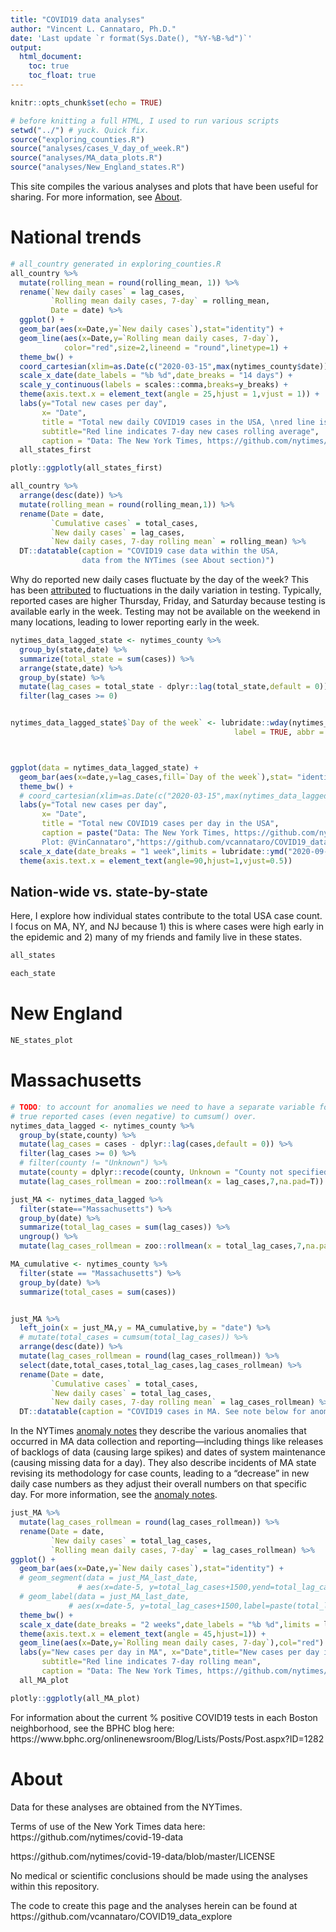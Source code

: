 ```yaml
---
title: "COVID19 data analyses"
author: "Vincent L. Cannataro, Ph.D."
date: 'Last update `r format(Sys.Date(), "%Y-%B-%d")`'
output:
  html_document:
    toc: true
    toc_float: true
---
```


```r
knitr::opts_chunk$set(echo = TRUE)
```


```r
# before knitting a full HTML, I used to run various scripts
setwd("../") # yuck. Quick fix. 
source("exploring_counties.R")
source("analyses/cases_V_day_of_week.R")
source("analyses/MA_data_plots.R")
source("analyses/New_England_states.R")
```


This site compiles the various analyses and plots that have been useful for sharing. For more information, see [About]. 

# National trends

```r
# all_country generated in exploring_counties.R
all_country %>% 
  mutate(rolling_mean = round(rolling_mean, 1)) %>%
  rename(`New daily cases` = lag_cases, 
         `Rolling mean daily cases, 7-day` = rolling_mean,
         Date = date) %>%
  ggplot() +
  geom_bar(aes(x=Date,y=`New daily cases`),stat="identity") + 
  geom_line(aes(x=Date,y=`Rolling mean daily cases, 7-day`),
            color="red",size=2,lineend = "round",linetype=1) + 
  theme_bw() +
  coord_cartesian(xlim=as.Date(c("2020-03-15",max(nytimes_county$date)))) + 
  scale_x_date(date_labels = "%b %d",date_breaks = "14 days") +
  scale_y_continuous(labels = scales::comma,breaks=y_breaks) + 
  theme(axis.text.x = element_text(angle = 25,hjust = 1,vjust = 1)) +
  labs(y="Total new cases per day", 
       x= "Date", 
       title = "Total new daily COVID19 cases in the USA, \nred line is the 7-day rolling mean",
       subtitle="Red line indicates 7-day new cases rolling average",
       caption = "Data: The New York Times, https://github.com/nytimes/covid-19-data\nPlot: @VinCannataro https://github.com/vcannataro/COVID19_data_explore") ->
  all_states_first

plotly::ggplotly(all_states_first) 
```

```r

all_country %>% 
  arrange(desc(date)) %>%
  mutate(rolling_mean = round(rolling_mean,1)) %>%
  rename(Date = date,
         `Cumulative cases` = total_cases,
         `New daily cases` = lag_cases, 
         `New daily cases, 7-day rolling mean` = rolling_mean) %>%
  DT::datatable(caption = "COVID19 case data within the USA, 
                data from the NYTimes (see About section)")

```


Why do reported new daily cases fluctuate by the day of the week? This has been [attributed](https://www.ncbi.nlm.nih.gov/pmc/articles/PMC7363007/) to fluctuations in the daily variation in testing. Typically, reported cases are higher Thursday, Friday, and Saturday because testing is available early in the week. Testing may not be available on the weekend in many locations, leading to lower reporting early in the week. 

```r
nytimes_data_lagged_state <- nytimes_county %>%
  group_by(state,date) %>%
  summarize(total_state = sum(cases)) %>%
  arrange(state,date) %>%
  group_by(state) %>%
  mutate(lag_cases = total_state - dplyr::lag(total_state,default = 0)) %>%
  filter(lag_cases >= 0) 


nytimes_data_lagged_state$`Day of the week` <- lubridate::wday(nytimes_data_lagged_state$date,
                                                  label = TRUE, abbr = FALSE)



ggplot(data = nytimes_data_lagged_state) + 
  geom_bar(aes(x=date,y=lag_cases,fill=`Day of the week`),stat= "identity") + 
  theme_bw() + 
  # coord_cartesian(xlim=as.Date(c("2020-03-15",max(nytimes_data_lagged_state$date)))) +
  labs(y="Total new cases per day", 
       x= "Date", 
       title = "Total new COVID19 cases per day in the USA",
       caption = paste("Data: The New York Times, https://github.com/nytimes/covid-19-data
       Plot: @VinCannataro","https://github.com/vcannataro/COVID19_data_explore")) + 
  scale_x_date(date_breaks = "1 week",limits = lubridate::ymd("2020-09-01",lubridate::today())) + 
  theme(axis.text.x = element_text(angle=90,hjust=1,vjust=0.5))
```





## Nation-wide vs. state-by-state

Here, I explore how individual states contribute to the total USA case count. I focus on MA, NY, and NJ because 1) this is where cases were high early in the epidemic and 2) many of my friends and family live in these states.  

```r
all_states
```

```r
each_state
```

# New England

```r
NE_states_plot
```




# Massachusetts


```r
# TODO: to account for anomalies we need to have a separate variable for 
# true reported cases (even negative) to cumsum() over. 
nytimes_data_lagged <- nytimes_county %>%
  group_by(state,county) %>%
  mutate(lag_cases = cases - dplyr::lag(cases,default = 0)) %>%
  filter(lag_cases >= 0) %>%
  # filter(county != "Unknown") %>%
  mutate(county = dplyr::recode(county, Unknown = "County not specified")) %>%
  mutate(lag_cases_rollmean = zoo::rollmean(x = lag_cases,7,na.pad=T))

just_MA <- nytimes_data_lagged %>% 
  filter(state=="Massachusetts") %>% 
  group_by(date) %>%
  summarize(total_lag_cases = sum(lag_cases)) %>%
  ungroup() %>%
  mutate(lag_cases_rollmean = zoo::rollmean(x = total_lag_cases,7,na.pad=T))

MA_cumulative <- nytimes_county %>%
  filter(state == "Massachusetts") %>% 
  group_by(date) %>%
  summarize(total_cases = sum(cases))


just_MA %>% 
  left_join(x = just_MA,y = MA_cumulative,by = "date") %>%
  # mutate(total_cases = cumsum(total_lag_cases)) %>%
  arrange(desc(date)) %>%
  mutate(lag_cases_rollmean = round(lag_cases_rollmean)) %>%
  select(date,total_cases,total_lag_cases,lag_cases_rollmean) %>%
  rename(Date = date,
         `Cumulative cases` = total_cases,
         `New daily cases` = total_lag_cases, 
         `New daily cases, 7-day rolling mean` = lag_cases_rollmean) %>%
  DT::datatable(caption = "COVID19 cases in MA. See note below for anomaly information")
```


In the NYTimes [anomaly notes](https://www.nytimes.com/interactive/2020/us/massachusetts-coronavirus-cases.html#anomaly-notes) they describe the various anomalies that occurred in MA data collection and reporting—including things like releases of backlogs of data (causing large spikes) and dates of system maintenance (causing missing data for a day). They also describe incidents of MA state revising its methodology for case counts, leading to a "decrease" in new daily case numbers as they adjust their overall numbers on that specific day. For more information, see the [anomaly notes](https://www.nytimes.com/interactive/2020/us/massachusetts-coronavirus-cases.html#anomaly-notes).  


```r
just_MA %>%
  mutate(lag_cases_rollmean = round(lag_cases_rollmean)) %>%
  rename(Date = date, 
         `New daily cases` = total_lag_cases, 
         `Rolling mean daily cases, 7-day` = lag_cases_rollmean) %>%
ggplot() + 
  geom_bar(aes(x=Date,y=`New daily cases`),stat="identity") + 
  # geom_segment(data = just_MA_last_date,
               # aes(x=date-5, y=total_lag_cases+1500,yend=total_lag_cases,xend=date),alpha=0.4,color="blue") + 
  # geom_label(data = just_MA_last_date, 
             # aes(x=date-5, y=total_lag_cases+1500,label=paste(total_lag_cases,"\nnew cases"))) +
  theme_bw() + 
  scale_x_date(date_breaks = "2 weeks",date_labels = "%b %d",limits = lubridate::ymd("2020-03-01",lubridate::today())) + 
  theme(axis.text.x = element_text(angle = 45,hjust=1)) + 
  geom_line(aes(x=Date,y=`Rolling mean daily cases, 7-day`),col="red") + 
  labs(y="New cases per day in MA", x="Date",title="New cases per day in MA\nRed line indicates 7-day rolling mean", 
       subtitle="Red line indicates 7-day rolling mean",
       caption = "Data: The New York Times, https://github.com/nytimes/covid-19-data\nPlot: @VinCannataro https://github.com/vcannataro/COVID19_data_explore") -> 
  all_MA_plot

plotly::ggplotly(all_MA_plot)
```


For information about the current % positive COVID19 tests in each Boston neighborhood, see the BPHC blog here: https://www.bphc.org/onlinenewsroom/Blog/Lists/Posts/Post.aspx?ID=1282 

# About

Data for these analyses are obtained from the NYTimes.  

Terms of use of the New York Times data here: https://github.com/nytimes/covid-19-data

https://github.com/nytimes/covid-19-data/blob/master/LICENSE

No medical or scientific conclusions should be made using the analyses within this repository.

The code to create this page and the analyses herein can be found at https://github.com/vcannataro/COVID19_data_explore 

